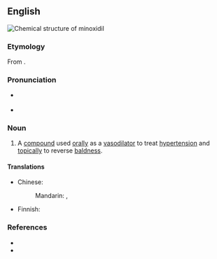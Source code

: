 ==English==
[[File:Minoxidil-2D-skeletal.svg|thumb|Chemical structure of '''minoxidil''']]
{{wikipedia}}

===Etymology===
From {{af|en|amino|alt1=(a)mino|oxide|alt2=oxid(e)|-dil|t3=vasodilator}}.

===Pronunciation===
* {{a|RP}} {{IPA|en|/mɪˈnɒk.sɪd.ɪl/}}
* {{a|GA}} {{IPA|en|/məˈnɑk.səˌdɪl/}}

===Noun===
{{en-noun|-}}

# {{lb|en|pharmaceutical drug}} A [[compound]] used [[orally]] as a [[vasodilator]] to treat [[hypertension]] and [[topically]] to reverse [[baldness]].

====Translations====
{{trans-top|compound}}
* Chinese:
*: Mandarin: {{t|cmn|米諾地爾|sc=Hani}}, {{t|cmn|米诺地尔|tr=mǐnuòdì'ěr|sc=Hani}}
{{trans-mid}}
* Finnish: {{t|fi|minoksidiili}}
{{trans-bottom}}

===References===
* {{R:Lexico}}
* {{R:Merriam-Webster Online}}